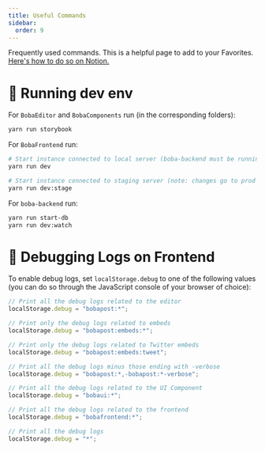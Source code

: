 ```yaml
---
title: Useful Commands
sidebar:
  order: 9
---
```


Frequently used commands. This is a helpful page to add to your Favorites.
[Here's how to do so on Notion.](https://www.notion.so/notion/Navigate-Notion-left-sidebar-7ef7287cee00464d9a813073b02ce24a#cb2f704bec9b420d94babc8685ea358b)

# 🚚 Running dev env

For `BobaEditor` and `BobaComponents` run (in the corresponding folders):

```bash showLineNumbers
yarn run storybook
```

For `BobaFrontend` run:

```bash showLineNumbers
# Start instance connected to local server (boba-backend must be running)
yarn run dev

# Start instance connected to staging server (note: changes go to prod DB)
yarn run dev:stage
```

For `boba-backend` run:

```bash showLineNumbers
yarn run start-db
yarn run dev:watch
```

# 🚢 Debugging Logs on Frontend

To enable debug logs, set `localStorage.debug` to one of the following values
(you can do so through the JavaScript console of your browser of choice):

```jsx
// Print all the debug logs related to the editor
localStorage.debug = "bobapost:*";

// Print only the debug logs related to embeds
localStorage.debug = "bobapost:embeds:*";

// Print only the debug logs related to Twitter embeds
localStorage.debug = "bobapost:embeds:tweet";

// Print all the debug logs minus those ending with -verbose
localStorage.debug = "bobapost:*,-bobapost:*-verbose";

// Print all the debug logs related to the UI Component
localStorage.debug = "bobaui:*";

// Print all the debug logs related to the frontend
localStorage.debug = "bobafrontend:*";

// Print all the debug logs
localStorage.debug = "*";
```
